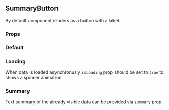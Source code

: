 

<Meta title="SummaryButton" component={SummaryButton} />

## SummaryButton

By default component renders as a button with a label.

### Props

<ArgsTable of={SummaryButton} />

### Default


<Canvas>
  <Story name="Default">
    <SummaryButton label="Show more items" onClick={doNothing} />
  </Story>
</Canvas>

### Loading

When data is loaded asynchronusly `isLoading` prop should be set to `true` to shows a spinner animation.

<Canvas>
  <Story name="Loading">
    <SummaryButton label="Show more items" isLoading onClick={doNothing} />
  </Story>
</Canvas>

### Summary

Text summary of the already visible data can be provided via `summary` prop.

<Canvas>
  <Story name="Summary">
    <SummaryButton summary="Showing 12 out of 30 items." label="Show more" onClick={doNothing} />
  </Story>
</Canvas>

